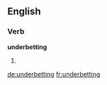 ==English==

===Verb===
'''underbetting'''

# {{present participle of|underbet}}

[[de:underbetting]]
[[fr:underbetting]]